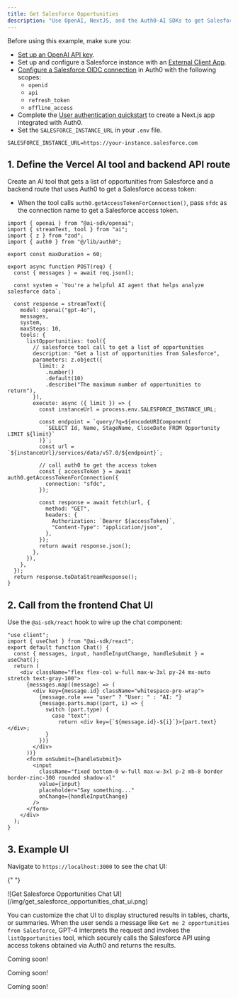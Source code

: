 ```yaml
---
title: Get Salesforce Opportunities
description: "Use OpenAI, NextJS, and the Auth0-AI SDKs to get Salesforce opportunities"
---
```


<Tabs>
  <Tab title="Next.js" icon="https://mintlify-assets.b-cdn.net/auth0/nextjs-svgrepo-com.svg">

  <Card title="Prerequisites">

Before using this example, make sure you:

- [Set up an OpenAI API key](https://platform.openai.com/docs/quickstart?api-mode=chat).
- Set up and configure a Salesforce instance with an [External Client App](https://help.salesforce.com/s/articleView?id=xcloud.external_client_apps.htm&type=5).
- [Configure a Salesforce OIDC connection](https://auth0.com/docs/authenticate/identity-providers/enterprise-identity-providers/oidc) in Auth0 with the following scopes:
  - `openid`
  - `api`
  - `refresh_token`
  - `offline_access`
- Complete the [User authentication quickstart](/get-started/user-authentication) to create a Next.js app integrated with Auth0.
- Set the `SALESFORCE_INSTANCE_URL` in your `.env` file.

```env
SALESFORCE_INSTANCE_URL=https://your-instance.salesforce.com
```

  </Card>

## 1. Define the Vercel AI tool and backend API route

Create an AI tool that gets a list of opportunities from Salesforce and a backend route that uses Auth0 to get a Salesforce access token:

- When the tool calls `auth0.getAccessTokenForConnection()`, pass `sfdc` as the connection name to get a Salesforce access token.

```tsx /app/api/chat/route.js expandable wrap
import { openai } from "@ai-sdk/openai";
import { streamText, tool } from "ai";
import { z } from "zod";
import { auth0 } from "@/lib/auth0";

export const maxDuration = 60;

export async function POST(req) {
  const { messages } = await req.json();

  const system = `You're a helpful AI agent that helps analyze salesforce data`;

  const response = streamText({
    model: openai("gpt-4o"),
    messages,
    system,
    maxSteps: 10,
    tools: {
      listOpportunities: tool({
        // salesforce tool call to get a list of opportunities
        description: "Get a list of opportunities from Salesforce",
        parameters: z.object({
          limit: z
            .number()
            .default(10)
            .describe("The maximum number of opportunities to return"),
        }),
        execute: async ({ limit }) => {
          const instanceUrl = process.env.SALESFORCE_INSTANCE_URL;

          const endpoint = `query/?q=${encodeURIComponent(
            `SELECT Id, Name, StageName, CloseDate FROM Opportunity LIMIT ${limit}`
          )}`;
          const url = `${instanceUrl}/services/data/v57.0/${endpoint}`;

          // call auth0 to get the access token
          const { accessToken } = await auth0.getAccessTokenForConnection({
            connection: "sfdc",
          });

          const response = await fetch(url, {
            method: "GET",
            headers: {
              Authorization: `Bearer ${accessToken}`,
              "Content-Type": "application/json",
            },
          });
          return await response.json();
        },
      }),
    },
  });
  return response.toDataStreamResponse();
}
```

## 2. Call from the frontend Chat UI

Use the `@ai-sdk/react` hook to wire up the chat component:

```tsx ./src/components/chat.tsx expandable wrap
"use client";
import { useChat } from "@ai-sdk/react";
export default function Chat() {
  const { messages, input, handleInputChange, handleSubmit } = useChat();
  return (
    <div className="flex flex-col w-full max-w-3xl py-24 mx-auto stretch text-gray-100">
      {messages.map((message) => (
        <div key={message.id} className="whitespace-pre-wrap">
          {message.role === "user" ? "User: " : "AI: "}
          {message.parts.map((part, i) => {
            switch (part.type) {
              case "text":
                return <div key={`${message.id}-${i}`}>{part.text}</div>;
            }
          })}
        </div>
      ))}
      <form onSubmit={handleSubmit}>
        <input
          className="fixed bottom-0 w-full max-w-3xl p-2 mb-8 border border-zinc-300 rounded shadow-xl"
          value={input}
          placeholder="Say something..."
          onChange={handleInputChange}
        />
      </form>
    </div>
  );
}
```

## 3. Example UI

Navigate to `https://localhost:3000` to see the chat UI:

{" "}
<Frame>
  ![Get Salesforce Opportunities Chat
  UI](/img/get_salesforce_opportunities_chat_ui.png)
</Frame>

You can customize the chat UI to display structured results in tables, charts, or summaries. When the user sends a message like `Get me 2 opportunities from Salesforce`, GPT-4 interprets the request and invokes the `listOpportunities` tool, which securely calls the Salesforce API using access tokens obtained via Auth0 and returns the results.

  </Tab>
  <Tab title="LangChain" icon="https://mintlify-assets.b-cdn.net/auth0/langchain.svg" disabled={true}>

Coming soon!

  </Tab>
  <Tab title="LlamaIndex" icon="https://mintlify-assets.b-cdn.net/auth0/llamadex.svg" disabled={true}>

Coming soon!

  </Tab>
  <Tab title="GenKit" icon="https://mintlify-assets.b-cdn.net/auth0/genkit.svg" disabled={true}>

Coming soon!

  </Tab>

</Tabs>
